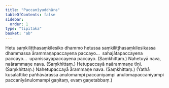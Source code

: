 ```yaml
---
title: "Paccanīyuddhāra"
tableOfContents: false
sidebar:
  order: 1
type: "tipitaka"
basket: "ab"
---
```



<DynamicBreadcrumb />

<Division number="192">

<Paragraph number="353">
Hetu saṃkiliṭṭhasaṃkilesiko dhammo hetussa saṃkiliṭṭhasaṃkilesikassa dhammassa ārammaṇapaccayena paccayo…  sahajātapaccayena paccayo…  upanissayapaccayena paccayo. (Saṃkhittaṃ.)
</Paragraph>

</Division>
<Division number="193">

<Paragraph number="354">
Nahetuyā nava, naārammaṇe nava. (Saṃkhittaṃ.)
</Paragraph>

<Paragraph number="355">
Hetupaccayā naārammaṇe tīṇi. (Saṃkhittaṃ.)
</Paragraph>

<Paragraph number="356">
Nahetupaccayā ārammaṇe nava. (Saṃkhittaṃ.)
</Paragraph>

<Paragraph number="357">
(Yathā kusalattike pañhāvārassa anulomampi paccanīyampi anulomapaccanīyampi paccanīyānulomampi gaṇitaṃ, evaṃ gaṇetabbaṃ.)
</Paragraph>
</Division>